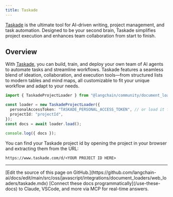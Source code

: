 ```yaml
---
title: Taskade
---
```


[Taskade](https://www.taskade.com) is the ultimate tool for AI-driven writing, project management, and task automation. Designed to be your second brain, Taskade simplifies project execution and enhances team collaboration from start to finish.

## Overview

With [Taskade](https://www.taskade.com), you can build, train, and deploy your own team of AI agents to automate tasks and streamline workflows. Taskade features a seamless blend of ideation, collaboration, and execution tools—from structured lists to modern tables and mind maps, all customizable to fit your unique workflow and adapt to your needs.

```typescript
import { TaskadeProjectLoader } from "@langchain/community/document_loaders/web/taskade";

const loader = new TaskadeProjectLoader({
  personalAccessToken: "TASKADE_PERSONAL_ACCESS_TOKEN", // or load it from process.env.TASKADE_PERSONAL_ACCESS_TOKEN
  projectId: "projectId",
});
const docs = await loader.load();

console.log({ docs });
```

You can find your Taskade project id by opening the project in your browser and extracting them from the URL:

```
https://www.taskade.com/d/<YOUR PROJECT ID HERE>
```

---

<Callout icon="pen-to-square" iconType="regular">
    [Edit the source of this page on GitHub.](https://github.com/langchain-ai/docs/edit/main/src/oss/javascript/integrations/document_loaders/web_loaders/taskade.mdx)
</Callout>
<Tip icon="terminal" iconType="regular">
    [Connect these docs programmatically](/use-these-docs) to Claude, VSCode, and more via MCP for    real-time answers.
</Tip>
